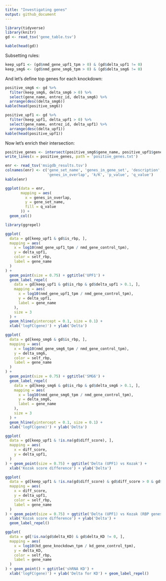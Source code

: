 ```yaml
---
title: "Investigating genes"
output: github_document
---
```


```r
library(tidyverse)
library(knitr)
gd <- read_tsv('gene_table.tsv')
```

```r
kable(head(gd))
```

Subsetting rules:

```r
keep_upf1 <- (gd$nmd_gene_upf1_tpm > 0) & (gd$delta_upf1 != 0)
keep_smg6 <- (gd$nmd_gene_smg6_tpm > 0) & (gd$delta_smg6 != 0)
```

And let's define top genes for each knockdown:

```r
positive_smg6 <- gd %>%
  filter(keep_smg6, delta_smg6 > 0) %>% 
  select(gene_name, entrez_id, delta_smg6) %>% 
  arrange(desc(delta_smg6))
kable(head(positive_smg6))
```

```r
positive_upf1 <- gd %>%
  filter(keep_upf1, delta_upf1 > 0) %>% 
  select(gene_name, entrez_id, delta_upf1) %>% 
  arrange(desc(delta_upf1))
kable(head(positive_upf1))
```

Now let's enrich their intersection:

```r
positive_genes <- intersect(positive_smg6$gene_name, positive_upf1$gene_name)
write_lines(x = positive_genes, path = 'positive_genes.txt')
```

```r
enr <- read_tsv('msigdb_results.tsv')
colnames(enr) <- c('gene_set_name', 'genes_in_gene_set', 'description',
                   'genes_in_overlap', 'k/K', 'p_value', 'q_value')
kable(enr)
```

```r
ggplot(data = enr,
       mapping = aes(
         x = genes_in_overlap,
         y = gene_set_name,
         fill = q_value
       )) +
  geom_col()
```

```r
library(ggrepel)
```

```r
ggplot(
  data = gd[keep_upf1 & gd$is_rbp, ],
  mapping = aes(
    x = log10(nmd_gene_upf1_tpm / nmd_gene_control_tpm),
    y = delta_upf1,
    color = self_rbp,
    label = gene_name
  )
) + 
  geom_point(size = 0.75) + ggtitle('UPF1') +
  geom_label_repel(
    data = gd[keep_upf1 & gd$is_rbp & gd$delta_upf1 > 0.1, ],
    mapping = aes(
      x = log10(nmd_gene_upf1_tpm / nmd_gene_control_tpm),
      y = delta_upf1,
      label = gene_name
    ),
    size = 3
  ) +
  geom_hline(yintercept = 0.1, size = 0.1) +
  xlab('logFC(gene)') + ylab('Delta')
```

```r
ggplot(
  data = gd[keep_smg6 & gd$is_rbp, ],
  mapping = aes(
    x = log10(nmd_gene_smg6_tpm / nmd_gene_control_tpm),
    y = delta_smg6,
    color = self_rbp,
    label = gene_name
  )
) + 
  geom_point(size = 0.75) + ggtitle('SMG6') +
  geom_label_repel(
    data = gd[keep_smg6 & gd$is_rbp & gd$delta_smg6 > 0.1, ],
    mapping = aes(
      x = log10(nmd_gene_smg6_tpm / nmd_gene_control_tpm),
      y = delta_smg6,
      label = gene_name
    ),
    size = 3
  ) +
  geom_hline(yintercept = 0.1, size = 0.1) +
  xlab('logFC(gene)') + ylab('Delta')
```

```r
ggplot(
  data = gd[keep_upf1 & !is.na(gd$diff_score), ],
  mapping = aes(
    x = diff_score,
    y = delta_upf1,
  )
) + geom_point(size = 0.75) + ggtitle('Delta (UPF1) vs Kozak') +
  xlab('Kozak score difference') + ylab('Delta')
```

```r
ggplot(
  data = gd[keep_upf1 & !is.na(gd$diff_score) & gd$diff_score > 0 & gd$is_rbp, ],
  mapping = aes(
    x = diff_score,
    y = delta_upf1,
    color = self_rbp,
    label = gene_name
  )
) + geom_point(size = 0.75) + ggtitle('Delta (UPF1) vs Kozak (RBP genes only)') +
  xlab('Kozak score difference') + ylab('Delta') +
  geom_label_repel()
```

```r
ggplot(
  data = gd[!is.na(gd$delta_KD) & gd$delta_KD != 0, ],
  mapping = aes(
    x = log10(kd_gene_knockdown_tpm / kd_gene_control_tpm),
    y = delta_KD,
    color = self_rbp,
    label = gene_name
  )
) + geom_point() + ggtitle('shRNA KD') +
  xlab('logFC(gene)') + ylab('Delta for KD') + geom_label_repel()
```


